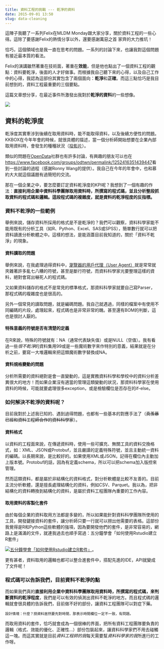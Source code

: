 ```yaml
---
title: 資料工程的挑戰 --- 乾淨的資料
date: 2015-09-01 13:50
slug: data-cleaning
---
```


這陣子我聽了一系列Felix在MLDM Monday跟大家分享，關於資料工程的一些心得。這除了要感謝Felix的熱情分享以外，還要感謝萬惡之首  家齊的大力推坑！

恰巧，這個領域也是我一直在思考的問題。一系列的討論下來，也讓我對這個問題有接近最本質的看法。

Felix的演講雖然著重在技術面，著重在**效能**，但是他也點出了一個資料工程的觀點：資料要乾淨，後面的人才好做事。而根據我自己聽下來的心得，以及自己工作中的心得，我認為這部份其實包含了兩個面向：**乾淨**和**正確**。而這三點恰巧是我目前想到的，資料工程最重要的三個要點。

這篇文章想分享，在最近事件所激發出我對於**乾淨的資料**的一些想像。

![](http://i.imgur.com/QSgTaAo.jpg)

## 資料的乾淨度

乾淨度其實牽涉到後續在取用資料時，能不能取得資料，以及後續方便性的問題。KKBOX在今年年會的時候，就很具體的描述，當一個分析師開始想要在企業內部取用資料時，會發生的種種狀況（[投影片](http://www.slideshare.net/tw_dsconf/kkbox-51962632)）。

類似的問題在[OpenData](https://www.facebook.com/groups/odtwn)社群也有許多討論，有興趣的朋友可以也在<https://www.facebook.com/groups/odtwn/permalink/1252416351439447>看到一些討論的過程（感謝Ronny Wang的提供）。我自己在今年的年會中，也和慕約大大就這個議題有過簡短的交流。

那在一個企業之中，要怎麼要訂定資料乾淨度的KPI呢？我想到了一個有趣的作法：**直接利用企業中資料科學團隊取用資料時，所撰寫的程式碼，並且分析整段抓取資料的程式碼和邏輯。這段程式碼的複雜度，就是資料的乾淨程度的反指標。**

### 資料不乾淨的一些範例

舉例來說，儲存資料所採用的格式是不是乾淨的？我們可以觀察，資料科學家能不能用既有的分析工具（如R、Python、Excel、SAS或SPSS），簡單數行就可以把資料讀進分析軟體之中。這樣的想法，是能涵蓋目前我知道的，關於「資料不乾淨」的現象。

#### 資料讀取的問題

舉例來說，在我處理過得資料中，[瀏覽器的用戶代理（User Agent）](https://en.wikipedia.org/wiki/User_agent)就是常常就夾雜著許多亂七八糟的符號，甚至是斷行符號，而資料科學家光要整理這樣的資料，絕對會寫出嚇死人的程式碼。

又如果資料儲存的格式不是常見的標準格式，那資料科學家就要自己寫Parser，那程式碼的複雜度也是很高的。

另外一個常見的讀取問題，就是編碼問題。我自己就遇過，同樣的檔案中有使用不同編碼的片段，處理起來，程式碼也是非常非常的醜。甚至還有BOM的判斷，這也是很討人厭的。

#### 特殊意義的符號是否有清楚的定義

在R來說，特殊的符號就有：NA（通常代表缺失值）或是NULL（空值）。我有看過一些*很不乾淨*的資料集用99或是一些魔術數字來作特別的意義，結果就是在分析之前，要寫一大堆邏輯來把這類魔術數字替換成NA。

#### 資料規格變動的問題

分析所需要的資料絕對是會一直變動的，這是實務資料科學和學校中的資料分析差異很大的地方！而如果企業沒有適當的管理這類變動的狀況，那資料科學家在使用資料的時候，可能就要處理很多exception，或是檢驗欄位是否存在的if-else。

### 如何解決不乾淨的資料呢？

目前我對於上述我已知的、遇到過得問題，也都有一些基本的對應手法了（<s>真羨慕已經和資料工程師合作的資料科學家</s>）。

#### 資料格式

以資料的工程面來說，在傳遞資料時，使用一些可擴充、無關工具的資料交換格式，如：XML、JSON或Protobuf，並且嚴謹的定義特殊符號，並且主動統一資料的編碼。以長期來說，是比較好的。如果使用XML或JSON，記得在欄位內主動加上版本號。Protobuf的話，因為有定義schema，所以可以把schema加入版控來管理。

然而這類資料，都是屬於非結構化的資料格式，對分析軟體是比較不友善的。目前主流分析軟體，還是擅長處理結構化的資料，例如CSV、Parquet。我以為，把非結構化的資料轉換到結構化的資料，是屬於資料工程團隊內重要的工作內容。

#### 取用資料的客製化套件

由於每個企業的資料取用方法都是多變的，所以如果能針對資料科學團隊所使用的工具，開發鍵接資料的套件，讓分析師只要一行就可以撈出他需要的表格。這部份我覺得是R和Python這些軟體的強項，因為要開發他們的套件，是非常容易的，網路上是滿滿的文件，就連我過去也順手寫過：五分鐘學會「如何使用Rstudio建立R套件」

[![五分鐘學會「如何使用Rstudio建立R套件」](http://img.youtube.com/vi/OCQU6M4pPiw/0.jpg)](https://www.youtube.com/watch?v=OCQU6M4pPiw)。

更有甚者，資料取用的邏輯也都可以整合進套件中，搭配先進的IDE，API就變成了文件呢！

### 程式碼可以告訴我們，目前資料不乾淨的點

而如果我們真的**直接利用企業中資料科學團隊取用資料時，所撰寫的程式碼，來判斷資料的乾淨程度**，我們是可以有效的偵測出資料不乾淨的地方。而且程式碼的邏輯就會很具體的告訴我們，目前做不好的部份，讓資料工程團隊可以對症下藥。

<small>設計情境：什麼？撈資料居然要先對時間，那表示時間欄位一定不一致，有問題。</small>

而取用資料的套件，恰巧就會成為一個很棒的界面，把所有資料工程團隊要負責的邏輯（格式、效能的優化、正確性...）部份包裝起來，讓資料科學家們不用去碰觸這一塊。而這其實就是目前*資料工程師的我*每天需要幫*資料科學家的我*所進行的工作呀。







